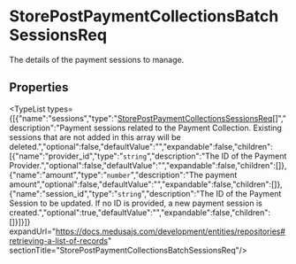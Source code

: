 
# StorePostPaymentCollectionsBatchSessionsReq

The details of the payment sessions to manage.

## Properties

<TypeList types={[{"name":"sessions","type":"[StorePostPaymentCollectionsSessionsReq](../medusa.StorePostPaymentCollectionsSessionsReq/page.mdx)[]","description":"Payment sessions related to the Payment Collection. Existing sessions that are not added in this array will be deleted.","optional":false,"defaultValue":"","expandable":false,"children":[{"name":"provider_id","type":"`string`","description":"The ID of the Payment Provider.","optional":false,"defaultValue":"","expandable":false,"children":[]},{"name":"amount","type":"`number`","description":"The payment amount","optional":false,"defaultValue":"","expandable":false,"children":[]},{"name":"session_id","type":"`string`","description":"The ID of the Payment Session to be updated. If no ID is provided, a new payment session is created.","optional":true,"defaultValue":"","expandable":false,"children":[]}]}]} expandUrl="https://docs.medusajs.com/development/entities/repositories#retrieving-a-list-of-records" sectionTitle="StorePostPaymentCollectionsBatchSessionsReq"/>
